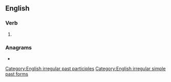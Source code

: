 ==English==

===Verb===
{{head|en|verb form}}

# {{en-past of|outthink}}

===Anagrams===
* {{anagrams|en|thought out|thought-out}}

[[Category:English irregular past participles]]
[[Category:English irregular simple past forms]]